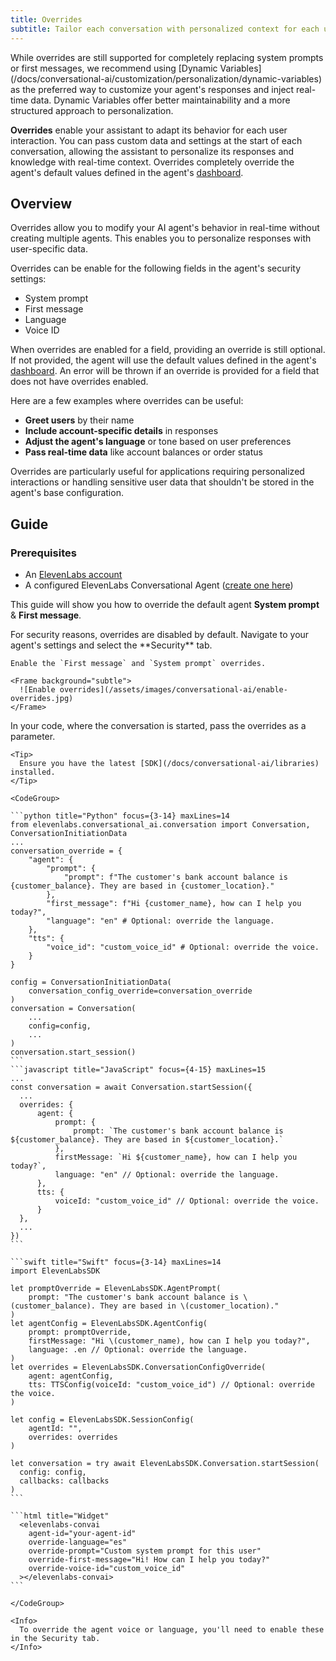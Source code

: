 ```yaml
---
title: Overrides
subtitle: Tailor each conversation with personalized context for each user.
---
```


<Warning>
  While overrides are still supported for completely replacing system prompts or first messages, we
  recommend using [Dynamic
  Variables](/docs/conversational-ai/customization/personalization/dynamic-variables) as the
  preferred way to customize your agent's responses and inject real-time data. Dynamic Variables
  offer better maintainability and a more structured approach to personalization.
</Warning>

**Overrides** enable your assistant to adapt its behavior for each user interaction. You can pass custom data and settings at the start of each conversation, allowing the assistant to personalize its responses and knowledge with real-time context. Overrides completely override the agent's default values defined in the agent's [dashboard](https://elevenlabs.io/app/conversational-ai/agents).

## Overview

Overrides allow you to modify your AI agent's behavior in real-time without creating multiple agents. This enables you to personalize responses with user-specific data.

Overrides can be enable for the following fields in the agent's security settings:

- System prompt
- First message
- Language
- Voice ID

When overrides are enabled for a field, providing an override is still optional. If not provided, the agent will use the default values defined in the agent's [dashboard](https://elevenlabs.io/app/conversational-ai/agents). An error will be thrown if an override is provided for a field that does not have overrides enabled.

Here are a few examples where overrides can be useful:

- **Greet users** by their name
- **Include account-specific details** in responses
- **Adjust the agent's language** or tone based on user preferences
- **Pass real-time data** like account balances or order status

<Info>
  Overrides are particularly useful for applications requiring personalized interactions or handling
  sensitive user data that shouldn't be stored in the agent's base configuration.
</Info>

## Guide

### Prerequisites

- An [ElevenLabs account](https://elevenlabs.io)
- A configured ElevenLabs Conversational Agent ([create one here](/docs/conversational-ai/quickstart))

This guide will show you how to override the default agent **System prompt** & **First message**.

<Steps>
  <Step title="Enable overrides">
    For security reasons, overrides are disabled by default. Navigate to your agent's settings and
    select the **Security** tab. 
    
    Enable the `First message` and `System prompt` overrides.

    <Frame background="subtle">
      ![Enable overrides](/assets/images/conversational-ai/enable-overrides.jpg)
    </Frame>

  </Step>

  <Step title="Override the conversation">
    In your code, where the conversation is started, pass the overrides as a parameter.

    <Tip>
      Ensure you have the latest [SDK](/docs/conversational-ai/libraries) installed.
    </Tip>

    <CodeGroup>

    ```python title="Python" focus={3-14} maxLines=14
    from elevenlabs.conversational_ai.conversation import Conversation, ConversationInitiationData
    ...
    conversation_override = {
        "agent": {
            "prompt": {
                "prompt": f"The customer's bank account balance is {customer_balance}. They are based in {customer_location}."
            },
            "first_message": f"Hi {customer_name}, how can I help you today?",
            "language": "en" # Optional: override the language.
        },
        "tts": {
            "voice_id": "custom_voice_id" # Optional: override the voice.
        }
    }

    config = ConversationInitiationData(
        conversation_config_override=conversation_override
    )
    conversation = Conversation(
        ...
        config=config,
        ...
    )
    conversation.start_session()
    ```
    ```javascript title="JavaScript" focus={4-15} maxLines=15
    ...
    const conversation = await Conversation.startSession({
      ...
      overrides: {
          agent: {
              prompt: {
                  prompt: `The customer's bank account balance is ${customer_balance}. They are based in ${customer_location}.`
              },
              firstMessage: `Hi ${customer_name}, how can I help you today?`,
              language: "en" // Optional: override the language.
          },
          tts: {
              voiceId: "custom_voice_id" // Optional: override the voice.
          }
      },
      ...
    })
    ```

    ```swift title="Swift" focus={3-14} maxLines=14
    import ElevenLabsSDK

    let promptOverride = ElevenLabsSDK.AgentPrompt(
        prompt: "The customer's bank account balance is \(customer_balance). They are based in \(customer_location)."
    )
    let agentConfig = ElevenLabsSDK.AgentConfig(
        prompt: promptOverride,
        firstMessage: "Hi \(customer_name), how can I help you today?",
        language: .en // Optional: override the language.
    )
    let overrides = ElevenLabsSDK.ConversationConfigOverride(
        agent: agentConfig,
        tts: TTSConfig(voiceId: "custom_voice_id") // Optional: override the voice.
    )

    let config = ElevenLabsSDK.SessionConfig(
        agentId: "",
        overrides: overrides
    )

    let conversation = try await ElevenLabsSDK.Conversation.startSession(
      config: config,
      callbacks: callbacks
    )
    ```

    ```html title="Widget"
      <elevenlabs-convai
        agent-id="your-agent-id"
        override-language="es"
        override-prompt="Custom system prompt for this user"
        override-first-message="Hi! How can I help you today?"
        override-voice-id="custom_voice_id"
      ></elevenlabs-convai>
    ```

    </CodeGroup>

    <Info>
      To override the agent voice or language, you'll need to enable these in the Security tab.
    </Info>

  </Step>
</Steps>
